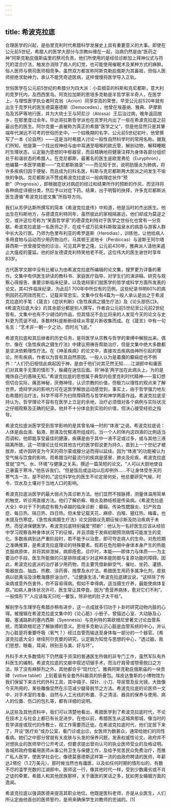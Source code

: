 ```yaml
---
---
---
```

title: 希波克拉底
---




合理医学的兴起，是伯里克利时代希腊科学发展史上具有重要意义的大事。即使在公元前5世纪，希腊人的医学大部分与宗教纠缠在一起，治病仍然是由“医药之神”阿斯克勒庇俄斯庙里的祭司负责。他们所使用的是经验诊断加上拜神仪式与符咒的混合疗法，触发亦消除了病人的幻觉，也可能使用催眠术及某种方式的麻醉。俗人医师与祭司医师相竞争。虽然双方都宣称阿斯克勒庇俄斯为其鼻祖，但俗人医师拒绝求助神力，承认不能凭奇迹医病，这样慢慢将医学导入正轨。

世俗医学在公元前5世纪的希腊分为四大派：小亚细亚的科斯和克尼都斯，意大利的克罗托内，及西西里岛。阿克拉加斯的恩培多克勒是半哲学家半奇人，在医学上，与理性医学执业者阿克翁（Acron）同享崇高的荣誉。早至公元前520年就有出生于克罗托的医生德莫塞德斯（Democedes），他曾在埃基纳、雅典、萨摩斯岛及苏萨等地行医，并为大琉士王与阿尼沙（Atossa）王后治过病，晚年返回故乡，在那里度过余年。毕达哥拉斯哲学派也在克罗托内出了一些在希波克拉底之前最出色的医生。阿尔克曼一直被称为真正的希腊“医学之父”，但是他显然只是其肇端年代渊远不可考的世俗历史中，一个较晚期的名字。公元前5世纪初叶，他曾撰写了一本《论自然》——这是当时希腊人讨论一般性自然科学时的常用名称。据我们所知，他是第一个找出视神经与由中耳通至咽喉的欧氏管，解剖动物，解释睡眠时生理状态，认定脑为思想的中枢器官，而且精确地将健康注释为身体各部分组织处于和谐状态的希腊人。在克尼都斯，最著名的医生是欧里弗伦（Euryphron），他编纂一本医学摘要——“克尼都斯摘录”——而见知于世，说明肋膜炎为肺病，将许多疾病归因于便秘，而且成为妇科名医。科斯与克尼都斯两大医派之间发生不愉快的争执。克尼都斯派不赞成希波克拉底以一般病理症状作“预断”（Prognosis），即根据症状对病症的经过和结果所作的预断的作风，而坚持将各种病症详细分类，然后予以对症下药。结果，出于明智的抉择，许多克尼都斯派医生遵循“希波克拉底文集”所指导方向。

我们从苏伊达斯所撰写的简本《希波克拉底传》中知道，他是当时的杰出医生。他出生在科斯地方，与德谟克利特同年，虽然彼此的家相隔甚远，他们却成为莫逆之交，或许这位号称为“笑面哲学家”的德谟克利特对于医学之世俗化也曾有一分贡献。希波克拉底是一名医师之子，在成千成万前来科斯取温泉水的病患与游客人群中长大及行医。乃师为色里布利亚的希罗底斯（Herodias），训练他，让他给病人多用食物与运动而少用药物治疗。马其顿王波地卡（Perdiccas）与波斯王阿尔塔薛西斯一世曾接受他的诊治，可见其声誉之隆。公元前430年，雅典派人请他来遏止大瘟疫的蔓延。他的好友德谟克利特笑他老不死，这位伟大的医生谢世时享年83岁。

古代医学文献中没有比被认为由希波克拉底所编辑的论文集，搜罗更为详备的著作。文集中有供医生研读的教科书、家庭医疗指导、对学生们的演讲稿、研究与观察心得报告、重要诊断临床纪录，以及诡辩家们就医学的哲学或科学方面所发表的论文。其42件临床纪录，为此后1 700年中所仅有的范例。这些纪录书明60%的病例因药石罔效而死亡，记载非常忠实。文集中仅有4篇为一般人承认是出之于希波克拉底的手笔：《箴言》《症状判断》《急性疾病之摄生疗法》及《论头部伤口》。《希波克拉底大全》的其余部分都是别人撰写，作者自公元前5世纪至公元前2世纪皆有。文集中也有不少胡诌的作品，但其情况不会比将来的人发现今天的论文与史料更为荒诞不经。多数材料是断断续续从零星片断收集而成。在《箴言》中有一句名言：“艺术非一朝一夕之功，而时光飞逝。”

希波克拉底和其后继者的历史任务，是将医学从宗教与哲学的束缚中解脱出来。偶尔，像在《急性疾病之摄生疗法》中建议用祷告帮助治疗，但是文集中绝大多数都是坚决依赖理性疗法。在《神圣疾病》的论文中，直接攻击疾病由神所引起的理论。所有疾病，作者以为皆有其自然原因。一般人认为是着魔的癫痫症也不例外：“人们仍旧相信此病起因于神，是由于他们对其茫然无知……江湖郎中和庸医们对其束手无策的情形下，躲藏在迷信后面。将‘神圣’两字加在此病头上，为的是掩饰自己的愚昧无知。”希波克拉底的思想属于典型的伯里克利时代精神——富幻想但切合实际，痛恶神秘，厌倦神怪，认识宗教的价值，但极力以理性的观点来了解世界。诡辩学派的影响力可在这医学解放运动感觉到，事实上，由于哲学强力地左右希腊的治疗法，科学不得不为扫除障碍而与哲学和神学两面作战。希波克拉底坚持认为，哲学理论不容有在医学上立足的余地，治疗必须借对各个病例与实际状况之仔细观察及正确的纪录。他并不十分体会到实验的价值，但决心接受经验之指导。

希波克拉底派医学受到哲学影响的是其曾名噪一时的“体液”之说。希波克拉底说：人体是由血液、黏液、胆液及忧郁液所组成的。当一个人的体内这四液的比例适当而调和，他即能享受最佳的健康，疾痛是由于其中一液不足或过多，或与其他三液隔离所致。这一项理论比任何其他古代的医学假说更为持久，直到上一个世纪才被放弃，或许因转变为今天的荷尔蒙或腺分泌而得以延续。因为“体液”的功能被认为受气候与饮食的影响，而希腊当时最流行的疾病是感冒、肺炎及疟疾，希波克拉底曾就“空气、水、环境”与健康之关系，撰述一篇简短的论文。“人可以大胆地使自己暴露于寒冷，”他告诉我们，“但是饭后或运动以后却例外……不让身体受冬天的寒气冻一冻，是不好的。”这位科学化的医生不论定居何处，他总要研究气候、时令、饮水及土壤对于当地人口的影响。

希波克拉底派医学的最大弱点为其诊断方法。他们显然不按脉搏，测量体温用简单的触觉，听诊用直接方法。他们了解疥癣、眼炎及肺结核是传染病。《希波克拉底大全》中对于下列病症有极为卓越的临床诊断：癫痫、传染性腮腺炎、妇产败血症、每日热、隔日热、四日热。但未曾记载天花、麻疹、白喉、猩红热、梅毒，也未提及伤寒症。《急性疾病摄生疗法》论文因倡议先期征候诊断及防治疾病于未然，而促进保健医学。希波克拉底特别偏爱“预断”：他认为一名好医生应该从经验中学习观察各种身体状况下的征候，并且须能于发病初期预测病情可能发生的变化。多数疾病到达严重阶段时，若不能予以治愈，即可夺走病人的生命。对危险期之准确推算，是希波克拉底理论的特殊要素。假若在危险期中身体本身产生的热能克服病原体，并将其排泄掉，病即痊愈。诊疗时，本能——即体力与体质——为主要治疗手段，医生所能做的只是排除或减少对这种本能防御与复原功能的障碍。因此，希波克拉底派的治疗甚少用药物，而主要凭借新鲜空气、催吐、坐药、灌肠、吸器放血、抽血、热敷、涂药膏、按摩及水疗法。希腊医生用药多属净化剂。皮肤病以硫黄浴及涂敷海豚肝油治疗。“过健康生活，”希波克拉底建议说，“这样除了传染病或意外伤害外，你不容易得病。假如不幸得病，适当摄生疗养，最能使病体复原。”如病人身体状况许可，医生常让其停食，因为“愈营养病体，愈对它们不利”。一般情形下“人应该每天只吃一餐饭，除非他的肚子太干枯”。

解剖学与生理学在希腊亦稍有进步，这一点成就多归功于卜卦时研究动物内脏的心得。被搜辑在希波克拉底文集中的《论心脏》小册子，曾描述心室、大动脉及心瓣。塞浦路斯的塞内西斯（Syennesis）与克利特的第欧根尼曾著文讨论血管系统，而第欧根尼还了解脉搏的意义。恩培多克勒认识心脏是血管系统的中心，并认为心脏是将重要呼吸（氧气？）经过血管而输送至身体每一部分的一个器官。《希波克拉底大全》继续阿尔克曼的研究，认定脑为知觉与思想的中心，“透过脑，我们思想，眼看，耳闻，辨别丑与美、好与坏”。

外科手术大多数情形下仍然属于资深的普通医生所做的非专门工作，虽然军队有外科医生的编制。希波克拉底的文献中叙述切锯手术，而治疗肩骨或颚骨脱臼之方法，除了没有麻醉剂之外，其他都合乎“现代化”。雅典阿斯克勒庇俄斯庙的一块贡碑（votive tablet）上刻着装有全套外科器具的折叠包。埃皮达鲁斯的小博物馆为我们保留下来古代的外科工具，其中镊子、探针、小刀、导尿管及反光镜，大致像今天所用的，某些雕像显然在示范减少腿骨脱节之方法。希波克拉底的论医师一文中，对手术室的准备、自然与人工光线的布置、手之清洁、器具的保养与使用、病人的位置、伤口的包扎等，都有详细的说明。

从这些及其他资料中，我们可以清楚地看出，希腊医学到了希波克拉底时代，不论在技术上与社会上都已有长足进步。在他以前，希腊医生从这城奔那城，像当时的哲学讲座或现代的传教士，视工作需要而迁徙。在希波克拉底时代，他们定居下来了，开设“医疗处”或办公室，看门诊或出诊。女医师为数甚众，通常给她们的同性看病。她们之中部分曾就有关皮肤与头发的保养问题，发表权威性论文。政府并不对想执业的医师举行公开考试，但要求提出曾向认可的执业医师受业的及格证明。各城邦政府借雇用医师从事公共卫生与保健工作，及给予贫苦民众免费治疗，而推广私人医学，使医学社会化，像德莫塞德斯这样第一流的由政府聘请的医师，年薪达2塔伦（1.2万美元）。那时候当然也有庸医，以及如任何时期的情形似的，有数不尽的滥竽充数的江湖郎中。医师这一行，像其他时代一样，受到少数庸劣或不肖之徒的牵累，希腊人和其他民族那样，关于庸医的笑话之多，犹如男女婚姻方面的逸闻。

希波克拉底以强调医德来提高其职业地位。他既是医科老师，亦是从业医生，人们所认定由他首创的医师誓约，是用来确保学生对教师的忠诚的。[1]